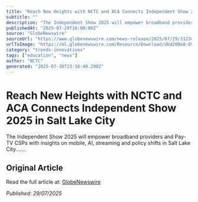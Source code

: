 ```yaml
---
title: "Reach New Heights with NCTC and ACA Connects Independent Show 2025 in Salt Lake City"
subtitle: ""
description: "The Independent Show 2025 will empower broadband providers and Pay-TV CSPs with insights on mobile, AI, streaming and policy shifts in Salt Lake City......."
publishedAt: "2025-07-29T16:00:00Z"
source: "GlobeNewswire"
sourceUrl: "https://www.globenewswire.com/news-release/2025/07/29/3123482/0/en/Reach-New-Heights-with-NCTC-and-ACA-Connects-Independent-Show-2025-in-Salt-Lake-City.html"
urlToImage: "https://ml.globenewswire.com/Resource/Download/dbd200e8-6922-4a21-9091-8c2542a359a2"
category: "trends-innovations"
tags: ["education", "news"]
author: "NCTC"
generated: "2025-07-30T23:16:48.298Z"
---
```


# Reach New Heights with NCTC and ACA Connects Independent Show 2025 in Salt Lake City



The Independent Show 2025 will empower broadband providers and Pay-TV CSPs with insights on mobile, AI, streaming and policy shifts in Salt Lake City.......

## Original Article

Read the full article at: [GlobeNewswire](https://www.globenewswire.com/news-release/2025/07/29/3123482/0/en/Reach-New-Heights-with-NCTC-and-ACA-Connects-Independent-Show-2025-in-Salt-Lake-City.html)

*Published: 29/07/2025*

